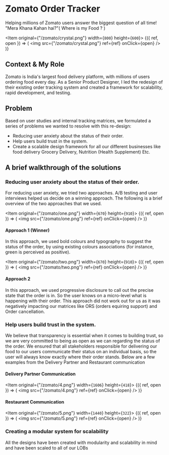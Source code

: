 

# Zomato Order Tracker

Helping millions of Zomato users answer the biggest question of all time! "Mera Khana Kahan hai?"( Where is my Food ? )

<Item original={"/zomato/crystal.png"} width={`800`} height={`600`}>
  {({ ref, open }) => (
    <img src={"/zomato/crystal.png"} ref={ref} onClick={open} />
  )}
</Item>



## Context & My Role

Zomato is India's largest food delivery platform, with millions of users ordering food every day. As a Senior Product Designer, I led the redesign of their existing order tracking system and created a framework for scalability, rapid development, and testing.

## Problem

Based on user studies and internal tracking matrices, we formulated a series of problems we wanted to resolve with this re-design:

- Reducing user anxiety about the status of their order.
- Help users build trust in the system.
- Create a scalable design framework for all our different businesses like food delivery Grocery Delivery, Nutrition (Health Supplement) Etc.

## A brief walkthrough of the solutions

### Reducing user anxiety about the status of their order.

For reducing user anxiety, we tried two approaches. A/B testing and user interviews helped us decide on a winning approach. The following is a brief overview of the two approaches that we used.


<Item original={"/zomato/one.png"} width={`670`} height={`910`}>
  {({ ref, open }) => (
    <img src={"/zomato/one.png"} ref={ref} onClick={open} />
  )}
</Item>


#### Approach 1 (Winner)

In this approach, we used bold colours and typography to suggest the status of the order, by using existing colours associations (for instance, green is perceived as positive).

<Item original={"/zomato/two.png"} width={`670`} height={`910`}>
  {({ ref, open }) => (
    <img src={"/zomato/two.png"} ref={ref} onClick={open} />
  )}
</Item>


#### Approach 2

In this approach, we used progressive disclosure to call out the precise state that the order is in. So the user knows on a micro-level what is happening with their order. This approach did not work out for us as it was negatively impacting our matrices like ORS (orders equiring support) and Order cancellation.

### Help users build trust in the system.

We believe that transparency is essential when it comes to building
trust, so we are very committed to being as open as we can regarding
the status of the order. We ensured that all stakeholders responsible
for delivering our food to our users communicate their status on an
individual basis, so the user will always know exactly where their
order stands. Below are a few examples from the Delivery Partner and
Restaurant communication

#### Delivery Partner Communication

<Item original={"/zomato/4.png"} width={`1606`} height={`418`}>
  {({ ref, open }) => (
    <img src={"/zomato/4.png"} ref={ref} onClick={open} />
  )}
</Item>

#### Restaurant Communication
<Item original={"/zomato/5.png"} width={`1440`} height={`322`}>
  {({ ref, open }) => (
    <img src={"/zomato/5.png"} ref={ref} onClick={open} />
  )}
</Item>


### Creating a modular system for scalability

All the designs have been created with modularity and scalability in
mind and have been scaled to all of our LOBs

